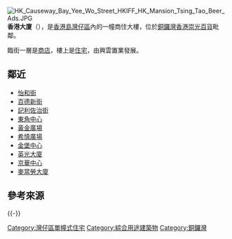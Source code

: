 [[File:HK_Causeway_Bay_Yee_Wo_Street_HKIFF_HK_Mansion_Tsing_Tao_Beer_Ads.JPG|thumb]]
'''香港大廈'''（{{lang-en|Hong Kong Mansion}}），是[[香港島|香港島]][[灣仔區|灣仔區]]內的一幢商住大樓，位於[[銅鑼灣|銅鑼灣]][[香港崇光百貨|香港崇光百貨]]毗鄰。

臨街一層是[[商店|商店]]，樓上是[[住宅|住宅]]，由興雲置業發展。

==鄰近==
* [[怡和街|怡和街]]
* [[百德新街|百德新街]]
* [[記利佐治街|記利佐治街]]
* [[東角中心|東角中心]]
* [[黃金廣場|黃金廣場]]
* [[希慎廣場|希慎廣場]]
* [[金堡中心|金堡中心]]
* [[英光大廈|英光大廈]]
* [[京華中心|京華中心]]
* [[麥當勞大廈|麥當勞大廈]]

== 參考來源 ==
{{commonscat|Hong Kong Mansion}}
{{reflist}}
{{-}}
{{HK-buil-stub}}

[[Category:灣仔區單幢式住宅|Category:灣仔區單幢式住宅]]
[[Category:綜合用途建築物|Category:綜合用途建築物]]
[[Category:銅鑼灣|Category:銅鑼灣]]